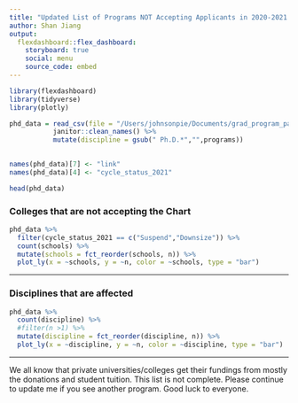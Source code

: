```yaml
---
title: "Updated List of Programs NOT Accepting Applicants in 2020-2021 Cycle"
author: Shan Jiang
output: 
  flexdashboard::flex_dashboard:
    storyboard: true
    social: menu
    source_code: embed
---
```

```r
library(flexdashboard)
library(tidyverse)
library(plotly)

phd_data = read_csv(file = "/Users/johnsonpie/Documents/grad_program_pause_2021 - Sheet1.csv") %>% 
           janitor::clean_names() %>% 
           mutate(discipline = gsub(" Ph.D.*","",programs))
          

names(phd_data)[7] <- "link"
names(phd_data)[4] <- "cycle_status_2021"

head(phd_data)
```

### Colleges that are not accepting the Chart {data-commentary-width=100}

```r
phd_data %>% 
  filter(cycle_status_2021 == c("Suspend","Downsize")) %>% 
  count(schools) %>% 
  mutate(schools = fct_reorder(schools, n)) %>% 
  plot_ly(x = ~schools, y = ~n, color = ~schools, type = "bar")
```

*** 

### Disciplines that are affected {data-commentary-width=90}

```r
phd_data %>% 
  count(discipline) %>% 
  #filter(n >1) %>% 
  mutate(discipline = fct_reorder(discipline, n)) %>% 
  plot_ly(x = ~discipline, y = ~n, color = ~discipline, type = "bar")

```

*** 
We all know that private universities/colleges get their fundings from mostly the donations and student tuition. This list is not complete. Please continue to update me if you see another program. Good luck to everyone.


